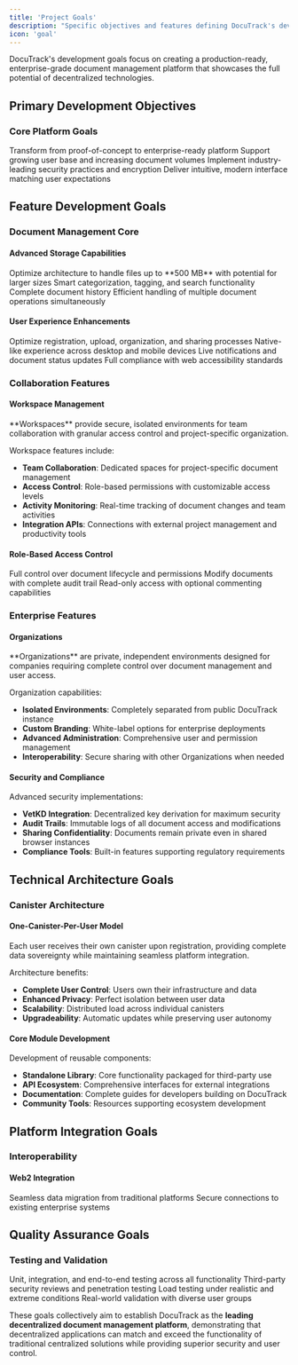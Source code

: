 ```yaml
---
title: 'Project Goals'
description: "Specific objectives and features defining DocuTrack's development trajectory"
icon: 'goal'
---
```


DocuTrack's development goals focus on creating a production-ready, enterprise-grade document management platform that showcases the full potential of decentralized technologies.

## Primary Development Objectives

### Core Platform Goals

<CardGroup cols={2}>
  <Card title="Production Readiness" icon="check-circle">
    Transform from proof-of-concept to enterprise-ready platform
  </Card>
  <Card title="Scalable Architecture" icon="trending-up">
    Support growing user base and increasing document volumes
  </Card>
  <Card title="Security Excellence" icon="shield-check">
    Implement industry-leading security practices and encryption
  </Card>
  <Card title="User Experience" icon="heart">
    Deliver intuitive, modern interface matching user expectations
  </Card>
</CardGroup>

## Feature Development Goals

### Document Management Core

#### Advanced Storage Capabilities

<AccordionGroup>
  <Accordion title="Large File Support">
    Optimize architecture to handle files up to **500 MB** with potential for larger sizes
  </Accordion>
  <Accordion title="Intelligent Organization">
    Smart categorization, tagging, and search functionality
  </Accordion>
  <Accordion title="Version Control">
    Complete document history
  </Accordion>
  <Accordion title="Bulk Operations">
    Efficient handling of multiple document operations simultaneously
  </Accordion>
</AccordionGroup>

#### User Experience Enhancements

<Steps>
  <Step title="Streamlined Workflows">
    Optimize registration, upload, organization, and sharing processes
  </Step>
  <Step title="Progressive Web App">
    Native-like experience across desktop and mobile devices
  </Step>
  <Step title="Real-Time Updates">
    Live notifications and document status updates
  </Step>
  <Step title="Accessibility">
    Full compliance with web accessibility standards
  </Step>
</Steps>

### Collaboration Features

#### Workspace Management

<Info>
**Workspaces** provide secure, isolated environments for team collaboration with granular access control and project-specific organization.
</Info>

Workspace features include:

- **Team Collaboration**: Dedicated spaces for project-specific document management
- **Access Control**: Role-based permissions with customizable access levels
- **Activity Monitoring**: Real-time tracking of document changes and team activities
- **Integration APIs**: Connections with external project management and productivity tools

#### Role-Based Access Control

<CardGroup cols={3}>
  <Card title="Document Owner" icon="crown">
    Full control over document lifecycle and permissions
  </Card>
  <Card title="Editor" icon="pencil">
    Modify documents with complete audit trail
  </Card>
  <Card title="Viewer" icon="eye">
    Read-only access with optional commenting capabilities
  </Card>
</CardGroup>

### Enterprise Features

#### Organizations

<Warning>
**Organizations** are private, independent environments designed for companies requiring complete control over document management and user access.
</Warning>

Organization capabilities:

- **Isolated Environments**: Completely separated from public DocuTrack instance
- **Custom Branding**: White-label options for enterprise deployments
- **Advanced Administration**: Comprehensive user and permission management
- **Interoperability**: Secure sharing with other Organizations when needed

#### Security and Compliance

Advanced security implementations:

- **VetKD Integration**: Decentralized key derivation for maximum security
- **Audit Trails**: Immutable logs of all document access and modifications  
- **Sharing Confidentiality**: Documents remain private even in shared browser instances
- **Compliance Tools**: Built-in features supporting regulatory requirements

## Technical Architecture Goals

### Canister Architecture

#### One-Canister-Per-User Model

<Tip>
Each user receives their own canister upon registration, providing complete data sovereignty while maintaining seamless platform integration.
</Tip>

Architecture benefits:

- **Complete User Control**: Users own their infrastructure and data
- **Enhanced Privacy**: Perfect isolation between user data
- **Scalability**: Distributed load across individual canisters
- **Upgradeability**: Automatic updates while preserving user autonomy

#### Core Module Development

Development of reusable components:

- **Standalone Library**: Core functionality packaged for third-party use
- **API Ecosystem**: Comprehensive interfaces for external integrations
- **Documentation**: Complete guides for developers building on DocuTrack
- **Community Tools**: Resources supporting ecosystem development

## Platform Integration Goals

### Interoperability

#### Web2 Integration

<CardGroup cols={2}>
  <Card title="Import/Export" icon="arrow-right-left">
    Seamless data migration from traditional platforms
  </Card>
  <Card title="API Bridges" icon="link">
    Secure connections to existing enterprise systems
  </Card>
</CardGroup>

## Quality Assurance Goals

### Testing and Validation

<Steps>
  <Step title="Comprehensive Testing">
    Unit, integration, and end-to-end testing across all functionality
  </Step>
  <Step title="Security Auditing">
    Third-party security reviews and penetration testing
  </Step>
  <Step title="Performance Testing">
    Load testing under realistic and extreme conditions
  </Step>
  <Step title="User Acceptance Testing">
    Real-world validation with diverse user groups
  </Step>
</Steps>

These goals collectively aim to establish DocuTrack as the **leading decentralized document management platform**, demonstrating that decentralized applications can match and exceed the functionality of traditional centralized solutions while providing superior security and user control.